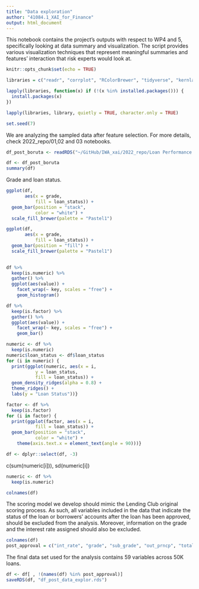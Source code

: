 ---
title: "Data exploration"
author: "41084.1_XAI_for_Finance"
output: html_document
---


This notebook contains the project's outputs with respect to WP4 and 5, specifically looking at data summary and visualization. The script provides various visualization techniques that represent meaningful summaries and features' interaction that risk experts would look at. 


```{r setup, include=FALSE}
knitr::opts_chunk$set(echo = TRUE)

libraries = c("readr", "corrplot", "RColorBrewer", "tidyverse", "kernlab", "e1071", "MLmetrics", "stargazer", "dplyr", "purrr", "xtable", "base", "ggplot2", "DescTools","stylo", "igraph", "xgboost", "DALEX", "DALEXtra", "stats", "ranger", "ALEPlot", "party", "lime", "MASS", "iml", "ROCR", "rpart", "e1071", "caret","MLmetrics", "Matrix", "Boruta", "readxl", "Metrics", "fastshap", "fscaret", "kknn", "knitr", "reshape", "shapper", "randomForest", "Hmisc", "networkD3", "emstreeR", "pdp", "pROC", "randomForestExplainer", "logistf")

lapply(libraries, function(x) if (!(x %in% installed.packages())) {
  install.packages(x)
})

lapply(libraries, library, quietly = TRUE, character.only = TRUE)

set.seed(7)
```


We are analyzing the sampled data after feature selection. For more details, check 2022_repo/01,02 and 03 notebooks. 

```{r}
df_post_boruta <- readRDS("~/GitHub/IWA_xai/2022_repo/Loan Performance Use Case/data/df_post_boruta.rds")
```


```{r}
df <- df_post_boruta
summary(df)
```

Grade and loan status. 
```{r}
ggplot(df, 
       aes(x = grade, 
           fill = loan_status)) + 
  geom_bar(position = "stack",
           color = "white") + 
  scale_fill_brewer(palette = "Pastel1")
```
```{r}
ggplot(df, 
       aes(x = grade, 
           fill = loan_status)) + 
  geom_bar(position = "fill") +
  scale_fill_brewer(palette = "Pastel1")
  
```

```{r, fig.width = 25, fig.height=25}
df %>%
  keep(is.numeric) %>% 
  gather() %>% 
  ggplot(aes(value)) +
    facet_wrap(~ key, scales = "free") +
    geom_histogram()
```



```{r, fig.width = 25, fig.height=25}
df %>%
  keep(is.factor) %>% 
  gather() %>% 
  ggplot(aes(value)) +
    facet_wrap(~ key, scales = "free") +
    geom_bar()

```


```{r}
numeric <- df %>%
  keep(is.numeric)
numeric$loan_status <- df$loan_status
for (i in numeric) {
  print(ggplot(numeric, aes(x = i, 
           y = loan_status,
           fill = loan_status)) +
  geom_density_ridges(alpha = 0.8) + 
  theme_ridges() + 
  labs(y = "Loan Status"))}
```


```{r}
factor <- df %>%
  keep(is.factor) 
for (i in factor) {
  print(ggplot(factor, aes(x = i,
           fill = loan_status)) +
  geom_bar(position = "stack",
           color = "white") +
    theme(axis.text.x = element_text(angle = 90)))}

```

```{r}
df <- dplyr::select(df, -3)
```

c(sum(numeric[i])), sd(numeric[i])
```{r}
numeric <- df %>%
  keep(is.numeric)

```


```{r}
colnames(df)
```


The scoring model we develop should mimic the Lending Club original scoring process. As such, all variables included in the data that indicate the status of the loan or borrowers' accounts after the loan has been approved, should be excluded from the analysis. Moreover, information on the grade and the interest rate assigned should also be excluded. 

```{r}
colnames(df)
post_approval = c("int_rate", "grade", "sub_grade", "out_prncp", "total_pymnt", "total_rec_int", "total_rec_late_fee", "collection_recovery_fee", "last_pymnt_amnt", "last_fico_range_high", "last_fico_range_low", "hardship_status", "settlement_status")
```


The final data set used for the analysis contains 59 variables across 50K loans. 
```{r}
df <- df[ , !(names(df) %in% post_approval)]
saveRDS(df, "df_post_data_explor.rds")
```








